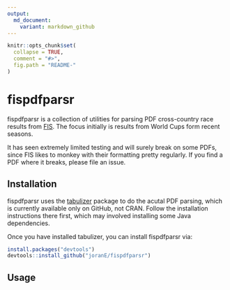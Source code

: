 ```yaml
---
output:
  md_document:
    variant: markdown_github
---
```


<!-- README.md is generated from README.Rmd. Please edit that file -->

```r
knitr::opts_chunk$set(
  collapse = TRUE,
  comment = "#>",
  fig.path = "README-"
)
```

# fispdfparsr

fispdfparsr is a collection of utilities for parsing PDF cross-country race results from [FIS](http://data.fis-ski.com). The
focus initially is results from World Cups form recent seasons.

It has seen extremely limited testing and will surely break on some PDFs, since FIS likes to monkey with their formatting
pretty regularly. If you find a PDF where it breaks, please file an issue.

## Installation

fispdfparsr uses the [tabulizer](https://github.com/ropenscilabs/tabulizer) package to do the acutal PDF parsing, which is currently
available only on GitHub, not CRAN. Follow the installation instructions there first, which may involved installing some Java dependencies.

Once you have installed tabulizer, you can install fispdfparsr via:

```r
install.packages("devtools")
devtools::install_github("joranE/fispdfparsr")
```
## Usage
